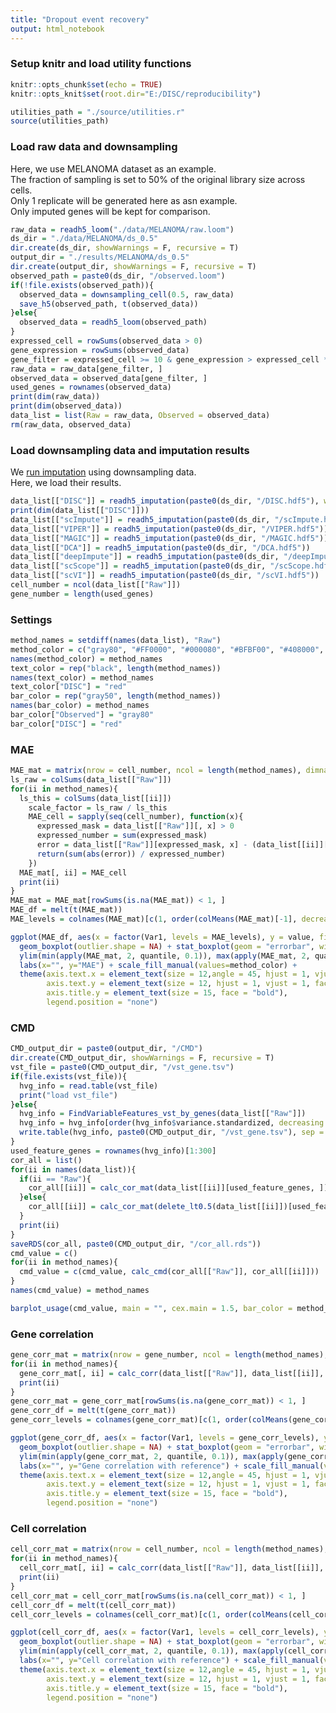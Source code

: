 ```yaml
---
title: "Dropout event recovery"
output: html_notebook
---
```

### Setup knitr and load utility functions
```r
knitr::opts_chunk$set(echo = TRUE)
knitr::opts_knit$set(root.dir="E:/DISC/reproducibility")
```
```r
utilities_path = "./source/utilities.r"
source(utilities_path)
```
### Load raw data and downsampling
Here, we use MELANOMA dataset as an example.</br>
The fraction of sampling is set to 50% of the original library size across cells.</br>
Only 1 replicate will be generated here as asn example.</br>
Only imputed genes will be kept for comparison.
```r
raw_data = readh5_loom("./data/MELANOMA/raw.loom")
ds_dir = "./data/MELANOMA/ds_0.5"
dir.create(ds_dir, showWarnings = F, recursive = T)
output_dir = "./results/MELANOMA/ds_0.5"
dir.create(output_dir, showWarnings = F, recursive = T)
observed_path = paste0(ds_dir, "/observed.loom")
if(!file.exists(observed_path)){
  observed_data = downsampling_cell(0.5, raw_data)
  save_h5(observed_path, t(observed_data))
}else{
  observed_data = readh5_loom(observed_path)
}
expressed_cell = rowSums(observed_data > 0)
gene_expression = rowSums(observed_data)
gene_filter = expressed_cell >= 10 & gene_expression > expressed_cell * 1
raw_data = raw_data[gene_filter, ]
observed_data = observed_data[gene_filter, ]
used_genes = rownames(observed_data)
print(dim(raw_data))
print(dim(observed_data))
data_list = list(Raw = raw_data, Observed = observed_data)
rm(raw_data, observed_data)
```
### Load downsampling data and imputation results
We <a href="https://github.com/iyhaoo/DISC/blob/master/reproducibility/tutorials/run_imputation.md">run imputation</a>  using downsampling data.</br>
Here, we load their results.
```r
data_list[["DISC"]] = readh5_imputation(paste0(ds_dir, "/DISC.hdf5"), with_outliers = T)[used_genes, ]
print(dim(data_list[["DISC"]]))
data_list[["scImpute"]] = readh5_imputation(paste0(ds_dir, "/scImpute.hdf5"))
data_list[["VIPER"]] = readh5_imputation(paste0(ds_dir, "/VIPER.hdf5"))
data_list[["MAGIC"]] = readh5_imputation(paste0(ds_dir, "/MAGIC.hdf5"))
data_list[["DCA"]] = readh5_imputation(paste0(ds_dir, "/DCA.hdf5"))
data_list[["deepImpute"]] = readh5_imputation(paste0(ds_dir, "/deepImpute.hdf5"))
data_list[["scScope"]] = readh5_imputation(paste0(ds_dir, "/scScope.hdf5"))
data_list[["scVI"]] = readh5_imputation(paste0(ds_dir, "/scVI.hdf5"))
cell_number = ncol(data_list[["Raw"]])
gene_number = length(used_genes)
```
### Settings
```r
method_names = setdiff(names(data_list), "Raw")
method_color = c("gray80", "#FF0000", "#000080", "#BFBF00", "#408000", "#804000", "#00FF00", "#FF8000", "#FF00FF", "#00FFFF")
names(method_color) = method_names
text_color = rep("black", length(method_names))
names(text_color) = method_names
text_color["DISC"] = "red"
bar_color = rep("gray50", length(method_names))
names(bar_color) = method_names
bar_color["Observed"] = "gray80"
bar_color["DISC"] = "red"
```
### MAE
```r
MAE_mat = matrix(nrow = cell_number, ncol = length(method_names), dimnames = list(c(), method_names))
ls_raw = colSums(data_list[["Raw"]])
for(ii in method_names){
  ls_this = colSums(data_list[[ii]])
    scale_factor = ls_raw / ls_this
    MAE_cell = sapply(seq(cell_number), function(x){
      expressed_mask = data_list[["Raw"]][, x] > 0
      expressed_number = sum(expressed_mask)
      error = data_list[["Raw"]][expressed_mask, x] - (data_list[[ii]][expressed_mask, x] * scale_factor[x])
      return(sum(abs(error)) / expressed_number)
    })
  MAE_mat[, ii] = MAE_cell
  print(ii)
}
MAE_mat = MAE_mat[rowSums(is.na(MAE_mat)) < 1, ]
MAE_df = melt(t(MAE_mat))
MAE_levels = colnames(MAE_mat)[c(1, order(colMeans(MAE_mat)[-1], decreasing = F) + 1)]

```

```r
ggplot(MAE_df, aes(x = factor(Var1, levels = MAE_levels), y = value, fill = factor(Var1, levels = MAE_levels))) +
  geom_boxplot(outlier.shape = NA) + stat_boxplot(geom = "errorbar", width = 0.3) +
  ylim(min(apply(MAE_mat, 2, quantile, 0.1)), max(apply(MAE_mat, 2, quantile, 0.9))) + theme_classic() +
  labs(x="", y="MAE") + scale_fill_manual(values=method_color) +
  theme(axis.text.x = element_text(size = 12,angle = 45, hjust = 1, vjust = 1, face = "bold"),
        axis.text.y = element_text(size = 12, hjust = 1, vjust = 1, face = "bold"),
        axis.title.y = element_text(size = 15, face = "bold"),
        legend.position = "none")
```

### CMD
```r
CMD_output_dir = paste0(output_dir, "/CMD")
dir.create(CMD_output_dir, showWarnings = F, recursive = T)
vst_file = paste0(CMD_output_dir, "/vst_gene.tsv")
if(file.exists(vst_file)){
  hvg_info = read.table(vst_file)
  print("load vst_file")
}else{
  hvg_info = FindVariableFeatures_vst_by_genes(data_list[["Raw"]])
  hvg_info = hvg_info[order(hvg_info$variance.standardized, decreasing = T), ]
  write.table(hvg_info, paste0(CMD_output_dir, "/vst_gene.tsv"), sep = "\t", quote = F, row.names = T, col.names = T)
}
used_feature_genes = rownames(hvg_info)[1:300]
cor_all = list()
for(ii in names(data_list)){
  if(ii == "Raw"){
    cor_all[[ii]] = calc_cor_mat(data_list[[ii]][used_feature_genes, ])
  }else{
    cor_all[[ii]] = calc_cor_mat(delete_lt0.5(data_list[[ii]])[used_feature_genes, ])
  }
  print(ii)
}
saveRDS(cor_all, paste0(CMD_output_dir, "/cor_all.rds"))
cmd_value = c()
for(ii in method_names){
  cmd_value = c(cmd_value, calc_cmd(cor_all[["Raw"]], cor_all[[ii]]))
}
names(cmd_value) = method_names
```
```r
barplot_usage(cmd_value, main = "", cex.main = 1.5, bar_color = method_color, text_color = text_color, use_data_order = T, ylab = "CMD", cex.lab = 1.5, font.main = 1, ylim = c(-0.1, 1), use_border = F)
```


### Gene correlation
```r
gene_corr_mat = matrix(nrow = gene_number, ncol = length(method_names), dimnames = list(c(), method_names))
for(ii in method_names){
  gene_corr_mat[, ii] = calc_corr(data_list[["Raw"]], data_list[[ii]], "gene")
  print(ii)
}
gene_corr_mat = gene_corr_mat[rowSums(is.na(gene_corr_mat)) < 1, ]
gene_corr_df = melt(t(gene_corr_mat))
gene_corr_levels = colnames(gene_corr_mat)[c(1, order(colMeans(gene_corr_mat)[-1], decreasing = T) + 1)]
```
```r
ggplot(gene_corr_df, aes(x = factor(Var1, levels = gene_corr_levels), y = value, fill = factor(Var1, levels = gene_corr_levels))) +
  geom_boxplot(outlier.shape = NA) + stat_boxplot(geom = "errorbar", width = 0.3) +
  ylim(min(apply(gene_corr_mat, 2, quantile, 0.1)), max(apply(gene_corr_mat, 2, quantile, 0.9))) + theme_classic() +
  labs(x="", y="Gene correlation with reference") + scale_fill_manual(values=method_color) +
  theme(axis.text.x = element_text(size = 12,angle = 45, hjust = 1, vjust = 1, face = "bold"),
        axis.text.y = element_text(size = 12, hjust = 1, vjust = 1, face = "bold"),
        axis.title.y = element_text(size = 15, face = "bold"),
        legend.position = "none")
```
### Cell correlation
```r
cell_corr_mat = matrix(nrow = cell_number, ncol = length(method_names), dimnames = list(c(), method_names))
for(ii in method_names){
  cell_corr_mat[, ii] = calc_corr(data_list[["Raw"]], data_list[[ii]], "cell")
  print(ii)
}
cell_corr_mat = cell_corr_mat[rowSums(is.na(cell_corr_mat)) < 1, ]
cell_corr_df = melt(t(cell_corr_mat))
cell_corr_levels = colnames(cell_corr_mat)[c(1, order(colMeans(cell_corr_mat)[-1], decreasing = T) + 1)]
```
```r
ggplot(cell_corr_df, aes(x = factor(Var1, levels = cell_corr_levels), y = value, fill = factor(Var1, levels = cell_corr_levels))) +
  geom_boxplot(outlier.shape = NA) + stat_boxplot(geom = "errorbar", width = 0.3) +
  ylim(min(apply(cell_corr_mat, 2, quantile, 0.1)), max(apply(cell_corr_mat, 2, quantile, 0.9))) + theme_classic() +
  labs(x="", y="Cell correlation with reference") + scale_fill_manual(values=method_color) +
  theme(axis.text.x = element_text(size = 12,angle = 45, hjust = 1, vjust = 1, face = "bold"),
        axis.text.y = element_text(size = 12, hjust = 1, vjust = 1, face = "bold"),
        axis.title.y = element_text(size = 15, face = "bold"),
        legend.position = "none")
```







